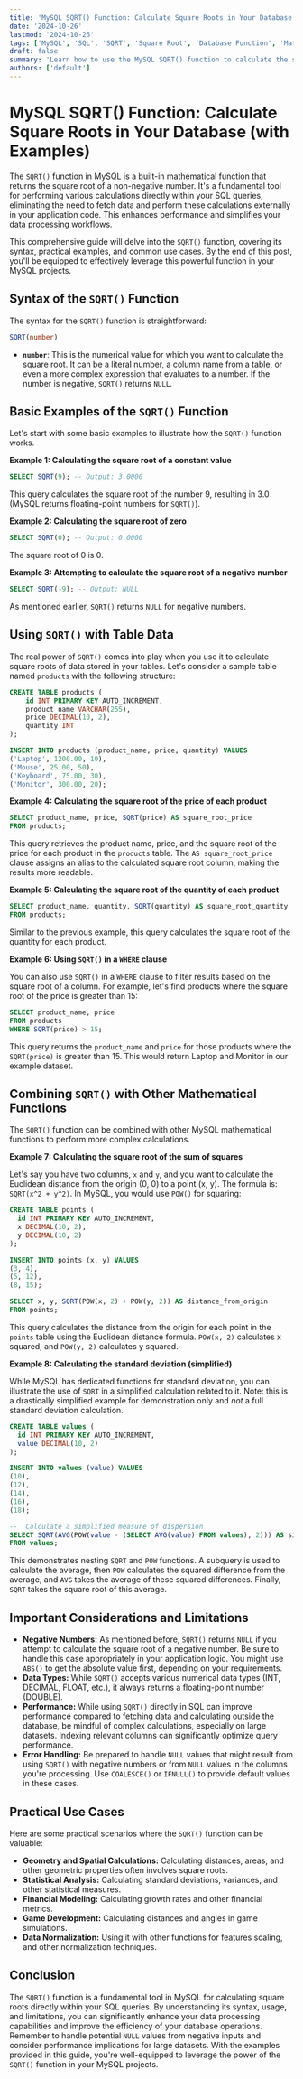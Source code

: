```yaml
---
title: 'MySQL SQRT() Function: Calculate Square Roots in Your Database (with Examples)'
date: '2024-10-26'
lastmod: '2024-10-26'
tags: ['MySQL', 'SQL', 'SQRT', 'Square Root', 'Database Function', 'Math Function', 'MySQL Tutorial', 'SQL Tutorial']
draft: false
summary: 'Learn how to use the MySQL SQRT() function to calculate the square root of a number within your database. This comprehensive guide provides syntax, examples, and common use cases for efficiently performing mathematical operations directly in your SQL queries.'
authors: ['default']
---
```


# MySQL SQRT() Function: Calculate Square Roots in Your Database (with Examples)

The `SQRT()` function in MySQL is a built-in mathematical function that returns the square root of a non-negative number. It's a fundamental tool for performing various calculations directly within your SQL queries, eliminating the need to fetch data and perform these calculations externally in your application code. This enhances performance and simplifies your data processing workflows.

This comprehensive guide will delve into the `SQRT()` function, covering its syntax, practical examples, and common use cases. By the end of this post, you'll be equipped to effectively leverage this powerful function in your MySQL projects.

## Syntax of the `SQRT()` Function

The syntax for the `SQRT()` function is straightforward:

```sql
SQRT(number)
```

*   **`number`**: This is the numerical value for which you want to calculate the square root. It can be a literal number, a column name from a table, or even a more complex expression that evaluates to a number.  If the number is negative, `SQRT()` returns `NULL`.

## Basic Examples of the `SQRT()` Function

Let's start with some basic examples to illustrate how the `SQRT()` function works.

**Example 1: Calculating the square root of a constant value**

```sql
SELECT SQRT(9); -- Output: 3.0000
```

This query calculates the square root of the number 9, resulting in 3.0 (MySQL returns floating-point numbers for `SQRT()`).

**Example 2: Calculating the square root of zero**

```sql
SELECT SQRT(0); -- Output: 0.0000
```

The square root of 0 is 0.

**Example 3: Attempting to calculate the square root of a negative number**

```sql
SELECT SQRT(-9); -- Output: NULL
```

As mentioned earlier, `SQRT()` returns `NULL` for negative numbers.

## Using `SQRT()` with Table Data

The real power of `SQRT()` comes into play when you use it to calculate square roots of data stored in your tables. Let's consider a sample table named `products` with the following structure:

```sql
CREATE TABLE products (
    id INT PRIMARY KEY AUTO_INCREMENT,
    product_name VARCHAR(255),
    price DECIMAL(10, 2),
    quantity INT
);

INSERT INTO products (product_name, price, quantity) VALUES
('Laptop', 1200.00, 10),
('Mouse', 25.00, 50),
('Keyboard', 75.00, 30),
('Monitor', 300.00, 20);
```

**Example 4: Calculating the square root of the price of each product**

```sql
SELECT product_name, price, SQRT(price) AS square_root_price
FROM products;
```

This query retrieves the product name, price, and the square root of the price for each product in the `products` table. The `AS square_root_price` clause assigns an alias to the calculated square root column, making the results more readable.

**Example 5: Calculating the square root of the quantity of each product**

```sql
SELECT product_name, quantity, SQRT(quantity) AS square_root_quantity
FROM products;
```

Similar to the previous example, this query calculates the square root of the quantity for each product.

**Example 6: Using `SQRT()` in a `WHERE` clause**

You can also use `SQRT()` in a `WHERE` clause to filter results based on the square root of a column.  For example, let's find products where the square root of the price is greater than 15:

```sql
SELECT product_name, price
FROM products
WHERE SQRT(price) > 15;
```

This query returns the `product_name` and `price` for those products where the `SQRT(price)` is greater than 15. This would return Laptop and Monitor in our example dataset.

## Combining `SQRT()` with Other Mathematical Functions

The `SQRT()` function can be combined with other MySQL mathematical functions to perform more complex calculations.

**Example 7: Calculating the square root of the sum of squares**

Let's say you have two columns, `x` and `y`, and you want to calculate the Euclidean distance from the origin (0, 0) to a point (x, y).  The formula is:  `SQRT(x^2 + y^2)`.  In MySQL, you would use `POW()` for squaring:

```sql
CREATE TABLE points (
  id INT PRIMARY KEY AUTO_INCREMENT,
  x DECIMAL(10, 2),
  y DECIMAL(10, 2)
);

INSERT INTO points (x, y) VALUES
(3, 4),
(5, 12),
(8, 15);

SELECT x, y, SQRT(POW(x, 2) + POW(y, 2)) AS distance_from_origin
FROM points;
```

This query calculates the distance from the origin for each point in the `points` table using the Euclidean distance formula.  `POW(x, 2)` calculates x squared, and `POW(y, 2)` calculates y squared.

**Example 8: Calculating the standard deviation (simplified)**

While MySQL has dedicated functions for standard deviation, you can illustrate the use of `SQRT` in a simplified calculation related to it. Note: this is a drastically simplified example for demonstration only and *not* a full standard deviation calculation.

```sql
CREATE TABLE values (
  id INT PRIMARY KEY AUTO_INCREMENT,
  value DECIMAL(10, 2)
);

INSERT INTO values (value) VALUES
(10),
(12),
(14),
(16),
(18);

--  Calculate a simplified measure of dispersion
SELECT SQRT(AVG(POW(value - (SELECT AVG(value) FROM values), 2))) AS simplified_dispersion
FROM values;
```

This demonstrates nesting `SQRT` and `POW` functions. A subquery is used to calculate the average, then `POW` calculates the squared difference from the average, and `AVG` takes the average of these squared differences. Finally, `SQRT` takes the square root of this average.

## Important Considerations and Limitations

*   **Negative Numbers:** As mentioned before, `SQRT()` returns `NULL` if you attempt to calculate the square root of a negative number. Be sure to handle this case appropriately in your application logic. You might use `ABS()` to get the absolute value first, depending on your requirements.
*   **Data Types:**  While `SQRT()` accepts various numerical data types (INT, DECIMAL, FLOAT, etc.), it always returns a floating-point number (DOUBLE).
*   **Performance:** While using `SQRT()` directly in SQL can improve performance compared to fetching data and calculating outside the database, be mindful of complex calculations, especially on large datasets.  Indexing relevant columns can significantly optimize query performance.
*   **Error Handling:**  Be prepared to handle `NULL` values that might result from using `SQRT()` with negative numbers or from `NULL` values in the columns you're processing.  Use `COALESCE()` or `IFNULL()` to provide default values in these cases.

## Practical Use Cases

Here are some practical scenarios where the `SQRT()` function can be valuable:

*   **Geometry and Spatial Calculations:**  Calculating distances, areas, and other geometric properties often involves square roots.
*   **Statistical Analysis:**  Calculating standard deviations, variances, and other statistical measures.
*   **Financial Modeling:**  Calculating growth rates and other financial metrics.
*   **Game Development:**  Calculating distances and angles in game simulations.
*   **Data Normalization:** Using it with other functions for features scaling, and other normalization techniques.

## Conclusion

The `SQRT()` function is a fundamental tool in MySQL for calculating square roots directly within your SQL queries.  By understanding its syntax, usage, and limitations, you can significantly enhance your data processing capabilities and improve the efficiency of your database operations.  Remember to handle potential `NULL` values from negative inputs and consider performance implications for large datasets.  With the examples provided in this guide, you're well-equipped to leverage the power of the `SQRT()` function in your MySQL projects.